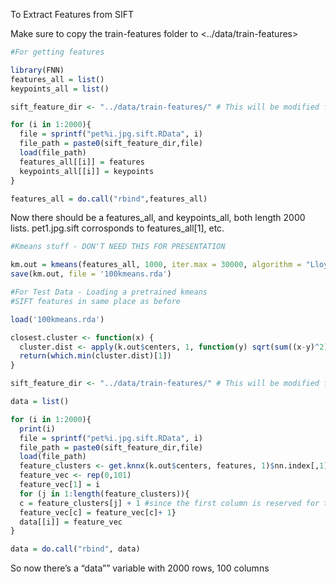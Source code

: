 To Extract Features from SIFT

Make sure to copy the train-features folder to <../data/train-features>

```r
#For getting features

library(FNN)
features_all = list()
keypoints_all = list()

sift_feature_dir <- "../data/train-features/" # This will be modified for different data sets.

for (i in 1:2000){
  file = sprintf("pet%i.jpg.sift.RData", i)
  file_path = paste0(sift_feature_dir,file)
  load(file_path)
  features_all[[i]] = features
  keypoints_all[[i]] = keypoints
}

features_all = do.call("rbind",features_all)
```

Now there should be a features_all, and keypoints_all, both length 2000 lists. pet1.jpg.sift corrosponds to features_all[1], etc.

```r
#Kmeans stuff - DON'T NEED THIS FOR PRESENTATION

km.out = kmeans(features_all, 1000, iter.max = 30000, algorithm = "Lloyd")
save(km.out, file = '100kmeans.rda')
```

```r
#For Test Data - Loading a pretrained kmeans
#SIFT features in same place as before

load('100kmeans.rda')

closest.cluster <- function(x) {
  cluster.dist <- apply(k.out$centers, 1, function(y) sqrt(sum((x-y)^2)))
  return(which.min(cluster.dist)[1])
}

sift_feature_dir <- "../data/train-features/" # This will be modified for different data sets.

data = list()

for (i in 1:2000){
  print(i)
  file = sprintf("pet%i.jpg.sift.RData", i)
  file_path = paste0(sift_feature_dir,file)
  load(file_path)
  feature_clusters <- get.knnx(k.out$centers, features, 1)$nn.index[,1]
  feature_vec <- rep(0,101)
  feature_vec[1] = i
  for (j in 1:length(feature_clusters)){
  c = feature_clusters[j] + 1 #since the first column is reserved for the index
  feature_vec[c] = feature_vec[c]+ 1}
  data[[i]] = feature_vec
}

data = do.call("rbind", data)

```

So now there's a "data"" variable with 2000 rows, 100 columns

